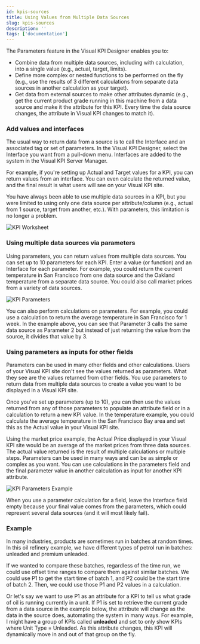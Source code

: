 ```yaml
---
id: kpis-sources
title: Using Values from Multiple Data Sources
slug: kpis-sources
description: ''
tags: ['documentation']
---
```



The Parameters feature in the Visual KPI Designer enables you to:

- Combine data from multiple data sources, including with calculation, into a single value (e.g., actual, target, limits).
- Define more complex or nested functions to be performed on the fly (e.g., use the results of 3 different calculations from separate data sources in another calculation as your target).
- Get data from external sources to make other attributes dynamic (e.g., get the current product grade running in this machine from a data source and make it the attribute for this KPI. Every time the data source changes, the attribute in Visual KPI changes to match it).

### Add values and interfaces

The usual way to return data from a source is to call the Interface and an associated tag or set of parameters. In the Visual KPI Designer, select the Interface you want from a pull-down menu. Interfaces are added to the system in the Visual KPI Server Manager.

For example, if you're setting up Actual and Target values for a KPI, you can return values from an interface. You can even calculate the returned value, and the final result is what users will see on your Visual KPI site.

You have always been able to use multiple data sources in a KPI, but you were limited to using only one data source per attribute/column (e.g., actual from 1 source, target from another, etc.). With parameters, this limitation is no longer a problem.

<Image
  src="media/designer/authoring/kpis/kpi-externalsource.png"
  alt="KPI Worksheet"
/>

### Using multiple data sources via parameters

Using parameters, you can return values from multiple data sources. You can set up to 10 parameters for each KPI. Enter a value (or function) and an Interface for each parameter. For example, you could return the current temperature in San Francisco from one data source and the Oakland temperature from a separate data source. You could also call market prices from a variety of data sources.

<Image
  src="media/designer/authoring/kpis/kpi-parameters.png"
  alt="KPI Parameters"
/>

You can also perform calculations on parameters. For example, you could use a calculation to return the average temperature in San Francisco for 1 week. In the example above, you can see that Parameter 3 calls the same data source as Parameter 2 but instead of just returning the value from the source, it divides that value by 3.

### Using parameters as inputs for other fields

Parameters can be used in many other fields and other calculations. Users of your Visual KPI site don't see the values returned as parameters. What they see are the values returned from other fields. You use parameters to return data from multiple data sources to create a value you want to be displayed in a Visual KPI site.

Once you've set up parameters (up to 10), you can then use the values returned from any of those parameters to populate an attribute field or in a calculation to return a new KPI value. In the temperature example, you could calculate the average temperature in the San Francisco Bay area and set this as the Actual value in your Visual KPI site.

Using the market price example, the Actual Price displayed in your Visual KPI site would be an average of the market prices from three data sources. The actual value returned is the result of multiple calculations or multiple steps. Parameters can be used in many ways and can be as simple or complex as you want. You can use calculations in the parameters field and the final parameter value in another calculation as input for another KPI attribute.

<Image
  src="media/designer/authoring/kpis/kpi-parameters-example1.png"
  alt="KPI Parameters Example"
/>

<Callout type="tip" title="Using Calculation">
When you use a parameter calculation for a field, leave the Interface field empty because your final value comes from the parameters, which could represent several data sources (and it will most likely fail).
</Callout>

### Example

In many industries, products are sometimes run in batches at random times. In this oil refinery example, we have different types of petrol run in batches: unleaded and premium unleaded.

If we wanted to compare these batches, regardless of the time run, we could use offset time ranges to compare them against similar batches. We could use P1 to get the start time of batch 1, and P2 could be the start time of batch 2. Then, we could use those P1 and P2 values in a calculation.

Or let's say we want to use P1 as an attribute for a KPI to tell us what grade of oil is running currently in a unit. If P1 is set to retrieve the current grade from a data source in the example below, the attribute will change as the data in the source does, automating the system in many ways. For example, I might have a group of KPIs called **unleaded** and set to only show KPIs where Unit Type = Unleaded. As this attribute changes, this KPI will dynamically move in and out of that group on the fly.